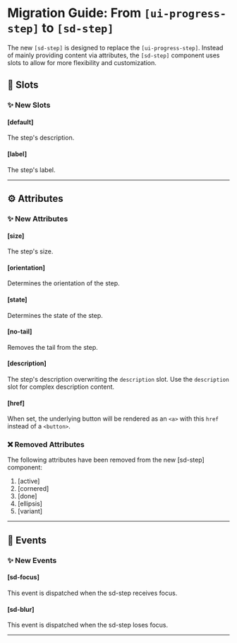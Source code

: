 # Migration Guide: From `[ui-progress-step]` to `[sd-step]`

The new `[sd-step]` is designed to replace the `[ui-progress-step]`. Instead of mainly providing content via attributes, the `[sd-step]` component uses slots to allow for more flexibility and customization.

## 💾 Slots

### ✨ New Slots

#### [default]

The step's description.

#### [label]

The step's label.

<hr />

## ⚙️ Attributes

### ✨ New Attributes

#### [size]

The step's size.

#### [orientation]

Determines the orientation of the step.

#### [state]

Determines the state of the step.

#### [no-tail]

Removes the tail from the step.

#### [description]

The step's description overwriting the `description` slot. Use the `description` slot for complex description content.

#### [href]

When set, the underlying button will be rendered as an `<a>` with this `href` instead of a `<button>`.

### ❌ Removed Attributes

The following attributes have been removed from the new [sd-step] component:

1. [active]
2. [cornered]
3. [done]
4. [ellipsis]
5. [variant]

<hr />

## 🥳 Events

### ✨ New Events

#### [sd-focus]

This event is dispatched when the sd-step receives focus.

#### [sd-blur]

This event is dispatched when the sd-step loses focus.

<hr />
